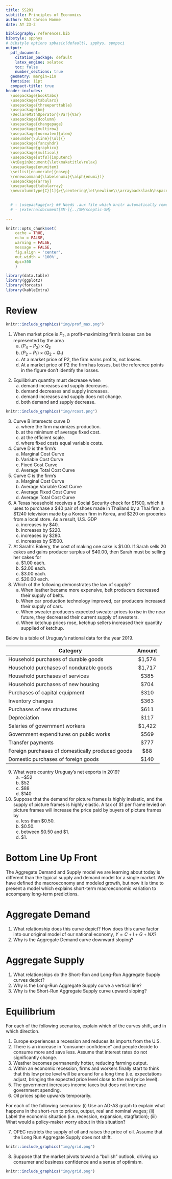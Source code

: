 ```yaml
---
title: SS201
subtitle: Principles of Economics
author: MAJ Carson Homme
date: AY 23-2

bibliography: references.bib
bibstyle: spphys
# bibstyle options spbasic(default), spphys, spmpsci
output:
  pdf_document:
    citation_package: default
    latex_engine: xelatex
    toc: false
    number_sections: true
  geometry: margin=1in
  fontsize: 11pt
  compact-title: true
header-includes: 
  \usepackage{booktabs}
  \usepackage{tabularx}
  \usepackage{threeparttable}
  \usepackage{bm}
  \DeclareMathOperator{\Var}{Var}
  \usepackage{dcolumn}
  \usepackage{changepage}
  \usepackage{multirow}
  \usepackage[normalem]{ulem}
  \useunder{\uline}{\ul}{}
  \usepackage{fancyhdr}
  \usepackage{graphicx}
  \usepackage{multicol}
  \usepackage[utf8]{inputenc}
  \AtBeginDocument{\let\maketitle\relax}
  \usepackage{enumitem}
  \setlist[enumerate]{nosep}
  \renewcommand{\labelenumi}{\alph{enumi})}
  \usepackage{array}
  \usepackage{tabularray}
  \newcolumntype{C}[1]{>{\centering\let\newline\\\arraybackslash\hspace{0pt}}m{#1}}

  
  # - \usepackage{xr} ## Needs .aux file which knitr automatically removes
  # - \externaldocument[SM-]{../SM/sceptic-SM}
  
---
```


```r
knitr::opts_chunk$set(
	cache = TRUE, 
	echo = FALSE, 
	warning = FALSE,
	message = FALSE,
	fig.align = 'center',
	out.width = '100%',
	dpi=300
	)
```

```r
library(data.table)
library(ggplot2)
library(forcats)
library(kableExtra)
```


\fancyhf{}
\begin{center}
    \Large
    \textbf{
    \textit{SS201: Principles of Economics} \\ 
    AY 23-2 \\ 
    }
    Lesson 26: Aggregate Demand and Aggregate Supply
\end{center}
\fancyfoot[C]{\thepage}

# Review {#sec:review}
```r
knitr::include_graphics("img/prof_max.png")
```
1. When market price is $P_2$, a profit-maximizing firm's losses can be represented by the area
 	a. 	$(P_4 − P_2) \times Q_2$
 	b. 	$(P_2 − P_1) \times (Q_2 − Q_1)$
 	c. 	At a market price of P2, the firm earns profits, not losses.
 	d. 	At a market price of P2 the firm has losses, but the reference points in the figure don't identify the losses.

\vspace{0.5cm}
2.  Equilibrium quantity must decrease when
 	a. 	demand increases and supply decreases.
 	b. 	demand decreases and supply increases.
 	c. 	demand increases and supply does not change.
 	d. 	both demand and supply decrease.

```r
knitr::include_graphics("img/rcost.png")
```

\vspace{0.5cm}
3. Curve B intersects curve D
 	a. 	where the firm maximizes production.
 	b. 	at the minimum of average fixed cost.
 	c. 	at the efficient scale.
 	d. 	where fixed costs equal variable costs.
\vspace{0.5cm}
4. Curve D is the firm's
 	a. 	Marginal Cost Curve
 	b. 	Variable Cost Curve
 	c. 	Fixed Cost Curve
 	d. 	Average Total Cost Curve
\vspace{0.5cm}
5. Curve C is the firm's
 	a. 	Marginal Cost Curve
 	b. 	Average Variable Cost Curve
 	c. 	Average Fixed Cost Curve
 	d. 	Average Total Cost Curve
\vspace{0.5cm}
6. A Texas household receives a Social Security check for \$1500, which it uses to purchase a \$40 pair of shoes made in Thailand by a Thai firm, a \$1240 television made by a Korean firm in Korea, and \$220 on groceries from a local store. As a result, U.S. GDP
 	a. 	increases by $40.
 	b. 	increases by $220.
 	c. 	increases by $280.
 	d. 	increases by $1500.
\vspace{0.5cm}

7. At Sarah's Bakery, the cost of making one cake is \$1.00. If Sarah sells 20 cakes and gains producer surplus of \$40.00, then Sarah must be selling her cakes for
 	a. 	\$1.00 each.
 	b. 	\$2.00 each.
 	c. 	\$3.00 each.
 	d. 	\$20.00 each.
\vspace{0.5cm}

8. Which of the following demonstrates the law of supply?
 	a. 	When leather became more expensive, belt producers decreased their supply of belts.
 	b. 	When car production technology improved, car producers increased their supply of cars.
 	c. 	When sweater producers expected sweater prices to rise in the near future, they decreased their current supply of sweaters.
 	d. 	When ketchup prices rose, ketchup sellers increased their quantity supplied of ketchup.
 	
\vspace{0.5cm}

Below is a table of Uruguay's national data for the year 2019.

| Category                                        | Amount        |
|--------------------------------------------------|:---------:|
| Household purchases of durable goods             | $1,574  |
| Household purchases of nondurable goods          | $1,717  |
| Household purchases of services                  | $385    |
| Household purchases of new housing               | $704    |
| Purchases of capital equipment                   | $310    |
| Inventory changes                                | $363    |
| Purchases of new structures                      | $611    |
| Depreciation                                     | $117    |
| Salaries of government workers                   | $1,422  |
| Government expenditures on public works          | $569    |
| Transfer payments                                | $777    |
| Foreign purchases of domestically produced goods | $88     |
| Domestic purchases of foreign goods              | $140    |

9. What were country Uruguay's net exports in 2019?
 	a. 	−$52
 	b. 	$52
 	c. 	$88
 	d. 	$140
\vspace{0.5cm}
10. Suppose that the demand for picture frames is highly inelastic, and the supply of picture frames is highly elastic. A tax of $1 per frame levied on picture frames will increase the price paid by buyers of picture frames by
 	a. 	less than \$0.50.
 	b. 	\$0.50.
 	c. 	between \$0.50 and \$1.
 	d. 	$1.

\pagebreak

# Bottom Line Up Front {#sec:bluf}
The Aggregate Demand and Supply model we are learning about today is different than the typical supply and demand model for a single market. We have defined the macroeconomy and modeled growth, but now it is time to present a model which explains short-term macroeconomic variation to accompany long-term predictions. 

# Aggregate Demand {#sec:dem}

1. What relationship does this curve depict? How does this curve factor into our original model of our national economy, $Y=C+I+G+NX$? \vspace{4cm}
2. Why is the Aggregate Demand curve downward sloping? \pagebreak

# Aggregate Supply {#sec:sup}
1. What relationships do the Short-Run and Long-Run Aggregate Supply curves depict? \vspace{4cm}
2. Why is the Long-Run Aggregate Supply curve a vertical line? \vspace{4cm}
3. Why is the Short-Run Aggregate Supply curve upward sloping? \pagebreak

# Equilibrium {#sec:equil}
For each of the following scenarios, explain which of the curves shift, and in which direction.

1. Europe experiences a recession and reduces its imports from the U.S. \vspace{2cm}
2. There is an increase in “consumer confidence” and people decide to consume more and save less. Assume that interest rates do not significantly change. \vspace{2cm}
3. Weather becomes permanently hotter, reducing farming output. \vspace{2cm}
4. Within an economic recession, firms and workers finally start to think that this low price level will be around for a long time (i.e. expectations adjust, bringing the expected price level close to the real price level). \vspace{2cm}
5. The government increases income taxes but does not increase government spending. \vspace{2cm}
6. Oil prices spike upwards temporarily. \vspace{2cm}

\pagebreak

For each of the following scenarios: (i) Use an AD-AS graph to explain what happens in the short-run to prices, output, real and nominal wages; (ii) Label the economic situation (i.e. recession, expansion, stagflation); (iii) What would a policy-maker worry about in this situation?

7. OPEC restricts the supply of oil and raises the price of oil. Assume that the Long Run Aggregate Supply does not shift.
```r
knitr::include_graphics("img/grid.png")
```

8. Suppose that the market pivots toward a “bullish” outlook, driving up consumer and business confidence and a sense of optimism.
```r
knitr::include_graphics("img/grid.png")
```

